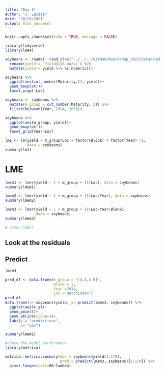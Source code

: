 ```yaml
---
title: "Day 8"
author: "J. Lacasa"
date: "10/28/2021"
output: html_document
---
```


```r
knitr::opts_chunk$set(echo = TRUE, message = FALSE)
```

```r
library(tidyverse)
library(lme4)
```

```r
soybeans <- readxl::read_xlsx("../../../GitHub/Rworkshop_2021/data/soybeans.xlsx", sheet = "Summary") %>% 
  rename(yield = `Yield@13% bu/ac`) %>% 
  mutate(yield = yield %>% as.numeric())

soybeans %>% 
  ggplot(aes(cut_number(Maturity,2), yield))+
  geom_boxplot()+
  facet_wrap(~Loc)
```

```r
soybeans <- soybeans %>% 
  mutate(m_group = cut_number(Maturity, 2)) %>% 
  filter(between(Year, 2014, 2015))

soybeans %>% 
  ggplot(aes(m_group, yield))+
  geom_boxplot()+
  facet_grid(Year~Loc)
```

```r

lm1 <- lm(yield ~ m_group*Loc + factor(Block) + factor(Year) -1,
          data = soybeans)
summary(lm1)

```

# LME  

```r
lmem1 <- lmer(yield ~ 1 + m_group + (1|Loc), data = soybeans)
summary(lmem1)
```

```r
lmem2 <- lmer(yield ~ 1 + m_group + (1|Loc/Year), data = soybeans)
summary(lmem2)
```

```r
lmem3 <- lmer(yield ~ 1 + m_group + (1|Loc/Year/Block),
              data = soybeans)
summary(lmem3)
```

```r
# nlme::lme()
```

## Look at the residuals  


## Predict  

```r
lmem3 

pred_df <- data.frame(m_group = "(4.2,5.6]",
                      Block = 1,
                      Year =2014, 
                      Loc ="Hutchinson")
pred_df
data.frame(x= soybeans$yield, y= predict(lmem3, soybeans)) %>%
  ggplot(aes(x,y))+
  geom_point()+
  geom_abline(slope=1)+
  labs(y = "predictions",
       x= "obs")
```

```r
summary(lmem1)
```

```r
#check the model performance
library(metrica)

metrica::metrics.summary(obs = soybeans$yield[1:170],
                         pred = predict(lmem3, soybeans)[1:170]) %>% 
  pivot_longer(cols=B0:lambda)
```


